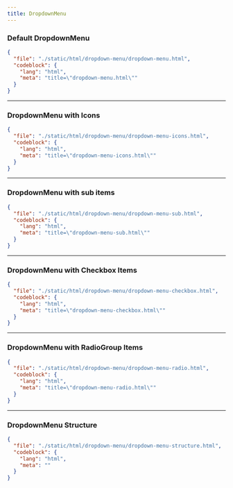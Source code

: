 ```yaml
---
title: DropdownMenu
---
```


### Default DropdownMenu

<ComponentPreview className="items-start pt-20 min-h-[26rem]" src="/dropdown-menu/dropdown-menu" />

```json doc-gen:file
{
  "file": "./static/html/dropdown-menu/dropdown-menu.html",
  "codeblock": {
    "lang": "html",
    "meta": "title=\"dropdown-menu.html\""
  }
}
```

---

### DropdownMenu with Icons

<ComponentPreview className="items-start pt-20" src="/dropdown-menu/dropdown-menu-icons" />

```json doc-gen:file
{
  "file": "./static/html/dropdown-menu/dropdown-menu-icons.html",
  "codeblock": {
    "lang": "html",
    "meta": "title=\"dropdown-menu-icons.html\""
  }
}
```

---

### DropdownMenu with sub items

<ComponentPreview className="items-start pt-20" src="/dropdown-menu/dropdown-menu-sub" />

```json doc-gen:file
{
  "file": "./static/html/dropdown-menu/dropdown-menu-sub.html",
  "codeblock": {
    "lang": "html",
    "meta": "title=\"dropdown-menu-sub.html\""
  }
}
```

---

### DropdownMenu with Checkbox Items

<ComponentPreview className="items-start pt-20 min-h-[25rem]" src="/dropdown-menu/dropdown-menu-checkbox" />

```json doc-gen:file
{
  "file": "./static/html/dropdown-menu/dropdown-menu-checkbox.html",
  "codeblock": {
    "lang": "html",
    "meta": "title=\"dropdown-menu-checkbox.html\""
  }
}
```

---

### DropdownMenu with RadioGroup Items

<ComponentPreview className="items-start pt-20 min-h-[25rem]" src="/dropdown-menu/dropdown-menu-radio" />

```json doc-gen:file
{
  "file": "./static/html/dropdown-menu/dropdown-menu-radio.html",
  "codeblock": {
    "lang": "html",
    "meta": "title=\"dropdown-menu-radio.html\""
  }
}
```

---

### DropdownMenu Structure

```json doc-gen:file
{
  "file": "./static/html/dropdown-menu/dropdown-menu-structure.html",
  "codeblock": {
    "lang": "html",
    "meta": ""
  }
}
```

